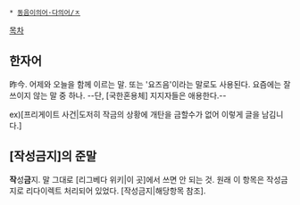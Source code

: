  * [[동음이의어·다의어/ㅈ]]
[[목차]]

== 한자어 ==

昨今. 어제와 오늘을 함께 이르는 말. 또는 '요즈음'이라는 말로도 사용된다. 요즘에는 잘 쓰이지 않는 말 중 하나. --단, [국한혼용체] 지지자들은 애용한다.--

ex)[프리게이트 사건|도저히 작금의 상황에 개탄을 금할수가 없어 이렇게 글을 남김니다.]
== [작성금지]의 준말 ==

'''작'''성'''금'''지. 말 그대로 [리그베다 위키|이 곳]에서 쓰면 안 되는 것. 원래 이 항목은 작성금지로 리다이렉트 처리되어 있었다. [작성금지|해당항목 참조].
